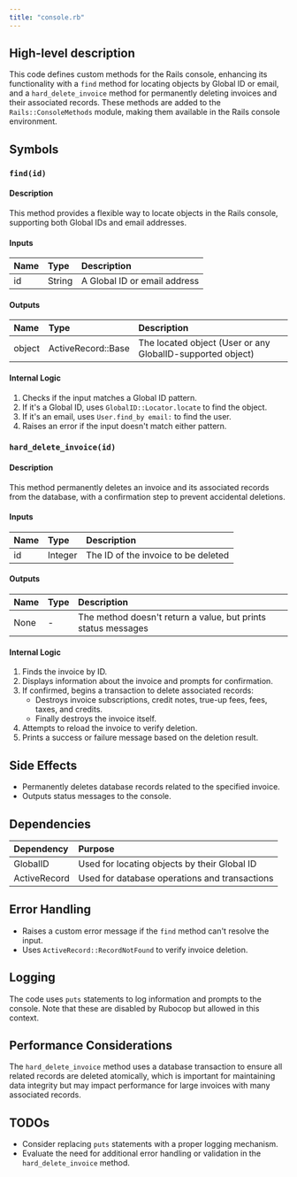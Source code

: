 ```yaml
---
title: "console.rb"
---
```


## High-level description
This code defines custom methods for the Rails console, enhancing its functionality with a `find` method for locating objects by Global ID or email, and a `hard_delete_invoice` method for permanently deleting invoices and their associated records. These methods are added to the `Rails::ConsoleMethods` module, making them available in the Rails console environment.

## Symbols

### `find(id)`
#### Description
This method provides a flexible way to locate objects in the Rails console, supporting both Global IDs and email addresses.

#### Inputs
| Name | Type | Description |
|:-----|:-----|:------------|
| id | String | A Global ID or email address |

#### Outputs
| Name | Type | Description |
|:-----|:-----|:------------|
| object | ActiveRecord::Base | The located object (User or any GlobalID-supported object) |

#### Internal Logic
1. Checks if the input matches a Global ID pattern.
2. If it's a Global ID, uses `GlobalID::Locator.locate` to find the object.
3. If it's an email, uses `User.find_by email:` to find the user.
4. Raises an error if the input doesn't match either pattern.

### `hard_delete_invoice(id)`
#### Description
This method permanently deletes an invoice and its associated records from the database, with a confirmation step to prevent accidental deletions.

#### Inputs
| Name | Type | Description |
|:-----|:-----|:------------|
| id | Integer | The ID of the invoice to be deleted |

#### Outputs
| Name | Type | Description |
|:-----|:-----|:------------|
| None | - | The method doesn't return a value, but prints status messages |

#### Internal Logic
1. Finds the invoice by ID.
2. Displays information about the invoice and prompts for confirmation.
3. If confirmed, begins a transaction to delete associated records:
   - Destroys invoice subscriptions, credit notes, true-up fees, fees, taxes, and credits.
   - Finally destroys the invoice itself.
4. Attempts to reload the invoice to verify deletion.
5. Prints a success or failure message based on the deletion result.

## Side Effects
- Permanently deletes database records related to the specified invoice.
- Outputs status messages to the console.

## Dependencies
| Dependency | Purpose |
|:-----------|:--------|
| GlobalID | Used for locating objects by their Global ID |
| ActiveRecord | Used for database operations and transactions |

## Error Handling
- Raises a custom error message if the `find` method can't resolve the input.
- Uses `ActiveRecord::RecordNotFound` to verify invoice deletion.

## Logging
The code uses `puts` statements to log information and prompts to the console. Note that these are disabled by Rubocop but allowed in this context.

## Performance Considerations
The `hard_delete_invoice` method uses a database transaction to ensure all related records are deleted atomically, which is important for maintaining data integrity but may impact performance for large invoices with many associated records.

## TODOs
- Consider replacing `puts` statements with a proper logging mechanism.
- Evaluate the need for additional error handling or validation in the `hard_delete_invoice` method.